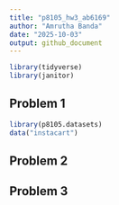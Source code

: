 ```yaml
---
title: "p8105_hw3_ab6169"
author: "Amrutha Banda"
date: "2025-10-03"
output: github_document
---
```


```r
library(tidyverse)
library(janitor)
```

## Problem 1 
```r
library(p8105.datasets)
data("instacart")
```


## Problem 2 


## Problem 3 
